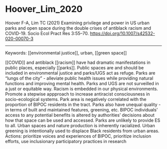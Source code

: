 # Hoover_Lim_2020

Hoover F-A, Lim TC (2021) Examining privilege and power in US urban parks and open space during the double crises of antiblack racism and COVID-19. Socio Ecol Pract Res 3:55--70. <https://doi.org/10.1007/s42532-020-00070-3>

---

Keywords: [[environmental justice]], urban, [[green space]]

[[COVID]] and antiblack [[racism]] have had dramatic manifestations in public places, especially [[parks]]. Public spaces are and should be included in environmental justice and parks/UGS act as refuge. Parks are "lungs of the city" - alleviate public health issues while providing natural functions and improving mental health. Parks and UGS are not surveilled in a just or equitable way. Racism is embedded in our physical environments. Promote a stepwise appproach to increase antiracist consciousness in socio-ecological systems. Park area is negatively correlated with the proportion of BIPOC residents in the tract. Parks also have unequal quality - in terms of built and maintained features, greening, etc. BIPOC individuals' access to any potential benefits is altered by authorities' decisions about how that space can be used and accessed. Parks are unlikely to provide ES to all. Urban spaces and nature production is inherently racialized. Urban greening is intentionally used to displace Black residents from urban areas. Actions: prioritize voices and experiences of BIPOC, prioritize inclusion efforts, use inclusionary participatory practices in research
